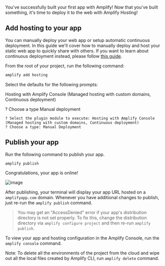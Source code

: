 You've successfully built your first app with Amplify! Now that you've built something, it's time to deploy it to the web with Amplify Hosting!

## Add hosting to your app
You can manually deploy your web app or setup automatic continuous deployment. In this guide we'll cover how to manually deploy and host your static web app to quickly share with others. If you want to learn about continuous deployment instead, please follow [this guide](https://docs.aws.amazon.com/amplify/latest/userguide/multi-environments.html#standard).

From the root of your project, run the following command: 

```bash
amplify add hosting
```

Select the defaults for the following prompts:

Hosting with Amplify Console (Managed hosting with custom domains, Continuous deployment)

? Choose a type Manual deployment


```console
? Select the plugin module to execute: Hosting with Amplify Console (Managed hosting with custom domains, Continuous deployment)
? Choose a type: Manual Deployment
```

## Publish your app

Run the following command to publish your app.

```bash
amplify publish
```

Congratulations, your app is online!

![image](/images/browser-vanillajs-hosting.png)

After publishing, your terminal will display your app URL hosted on a `amplifyapp.com` domain. Whenever you have additional changes to publish, just re-run the `amplify publish` command.

> You may get an "AccessDenied" error if your app's distribution directory is not set properly. To fix this, change the distribution directory via `amplify configure project` and then re-run `amplify publish`.

To view your app and hosting configuration in the Amplify Console, run the `amplify console` command.

Note: To delete all the environments of the project from the cloud and wipe out all the local files created by Amplify CLI, run `amplify delete` command.